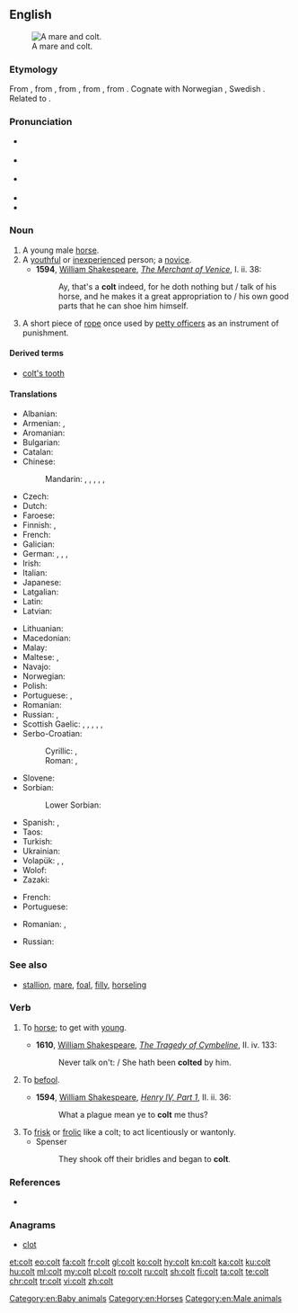 {{also|colț}}
==English==
{{wikipedia|dab=Colt}}
[[Image:Tinker Stute mit Hengstfohlen.jpg|thumb|right|A mare and colt.]]

===Etymology===
From {{etyl|enm|en}} {{m|enm|colt}}, from {{etyl|ang|en}} {{m|ang|colt||young donkey, young camel}}, from {{etyl|gem-pro|en}} {{m|gem-pro|*kultaz||plump; stump; thick shape, bulb}}, from {{etyl|ine-pro|en}} {{m|ine-pro|*gelt-||something round, pregnant belly, child in the womb}}, from {{m|ine-pro|*gel-||to ball up, amass}}. Cognate with Norwegian {{m|no|kult||treestump}}, Swedish {{m|sv|kult||young boar, boy, lad}}. Related to {{l|en|child}}.

===Pronunciation===
* {{a|UK}} {{IPA|/kɒlt/|lang=en}}
* {{a|RP}} {{IPA|/kəʊlt/|/kɔʊlt/|lang=en}}
* {{a|US}} {{IPA|/koʊlt/|lang=en}}
* {{audio|en-us-colt.ogg|Audio (US)|lang=en}}
* {{rhymes|əʊlt|lang=en}}

===Noun===
{{en-noun}}

# A young male [[horse]].
# A [[youthful]] or [[inexperienced]] person; a [[novice]].
#* '''1594''', [[w: William Shakespeare|William Shakespeare]], ''[[s: The Merchant of Venice|The Merchant of Venice]]'', I. ii. 38:
#*: Ay, that's a '''colt''' indeed, for he doth nothing but / talk of his horse, and he makes it a great appropriation to / his own good parts that he can shoe him himself.
# {{label|en|nautical}} A short piece of [[rope]] once used by [[petty officer]]s as an instrument of punishment.

====Derived terms====
* [[colt's tooth]]

====Translations====
{{trans-top|young male horse}}
* Albanian: {{t+|sq|mëz}}
* Armenian: {{t|hy|մտրուկ}}, {{t+|hy|քուռակ}}
* Aromanian: {{t|rup|mãndzu}}
* Bulgarian: {{t+|bg|жребче|m|tr=žrebčé}}
* Catalan: {{t|ca|poltre|m}}
* Chinese:
*: Mandarin: {{t+|cmn|駒|sc=Hani}}, {{t+|cmn|驹|tr=jū|sc=Hani}} {{qualifier|colt of filly}}, {{t|cmn|駒子|sc=Hani}}, {{t+|cmn|驹子|tr=jūzi|sc=Hani}}, {{t|cmn|[[小]][[雄]][[馬]]|sc=Hani}}, {{t|cmn|[[小]][[雄]][[马]]|tr=xiǎo xióng mǎ|sc=Hani}}
* Czech: {{t+|cs|hříbě|n}}
* Dutch: {{t|nl|hengstveulen|n}}
* Faroese: {{t|fo|koltur|n}}
* Finnish: {{t+|fi|varsa}}, {{t|fi|orivarsa}}
* French: {{t+|fr|poulain|m}}
* Galician: {{t+|gl|poldro}}
* German: {{t|de|Hengstfohlen|n}}, {{t|de|[[männlich|männliches]] [[Fohlen]]|n}}, {{t|de|[[männlich|männliches]] [[Füllen]]|n}}, {{t|de|Hengstfüllen|n}}
* Irish: {{t|ga|bromach|m}}
* Italian: {{t+|it|puledro|m}}
* Japanese: {{t|ja|[[雄]]の[[子馬]]|tr=osu no ko-uma|sc=Jpan}}
* Latgalian: {{t|ltg|kumeļs|m}}
* Latin: {{t|la|equuleus|m}}
* Latvian: {{t|lv|kumeļš|m}}
{{trans-mid}}
* Lithuanian: {{t|lt|kumeliukas|m}}
* Macedonian: {{t|mk|ждребе|n|tr=ždrébe|sc=Cyrl}}
* Malay: {{t|ms|kuda jantan muda}}
* Maltese: {{t|mt|mohor|m}}, {{t|mt|felu|m}}
* Navajo: {{t|nv|łéʼéyázhí}}
* Norwegian: {{t|no|hingstføll|n}}
* Polish: {{t+|pl|źrebak|m}}
* Portuguese: {{t+|pt|potro|m}}, {{t+|pt|poldro|m}}
* Romanian: {{t+|ro|mânz|m}}
* Russian: {{t+|ru|жеребёнок|m}} {{qualifier|colt of filly}}, {{t+|ru|жере́бчик|m}}
* Scottish Gaelic: {{t|gd|capall|m}}, {{t|gd|bromach|m}}, {{t|gd|loth|f}}, {{t|gd|lothag|f}}, {{t|gd|searrach|m}}, {{t|gd|biorach(-eich)|m}}
* Serbo-Croatian:
*: Cyrillic: {{t|sh|ждребе|n}}, {{t|sh|ждријебе|f}} {{qualifier|colt of filly}}
*: Roman: {{t|sh|ždrebe|n}}, {{t+|sh|ždrijebe|n}} {{qualifier|colt of filly}}
* Slovene: {{t+|sl|žrebe|n}}
* Sorbian:
*: Lower Sorbian: {{t|dsb|žrěbc|m}}
* Spanish: {{t|es|potranco|m}}, {{t+|es|potro|m}}
* Taos: {{t|twf|kòw’ȕ’úna}}
* Turkish: {{t+|tr|tay}}
* Ukrainian: {{t|uk|лоша|n|tr=lošá|sc=Cyrl}}
* Volapük: {{qualifier|♂♀}} {{t+|vo|jevodül}}, {{qualifier|♂}} {{t+|vo|hijevodül}}, {{qualifier|♀}} {{t+|vo|jijevodül}}
* Wolof: {{t|wo|mol|alt=mol mi}}
* Zazaki: {{t|zza|estor}}
{{trans-bottom}}

{{trans-top|novice}}
* French: {{t+|fr|jeunot|m}}
* Portuguese: {{t+|pt|novato|m}}
{{trans-mid}}
* Romanian: {{t+|ro|novice|m|f}}, {{t+|ro|începător|m}}
{{trans-bottom}}

{{trans-top|rope}}
* Russian: {{t+|ru|линёк|m}}
{{trans-mid}}
{{trans-bottom}}

===See also===
* [[stallion]], [[mare]], [[foal]], [[filly]], [[horseling]]

===Verb===
{{en-verb}}

# {{label|en|obsolete|transitive}} To [[horse]]; to get with [[young]].
#* '''1610''', [[w: William Shakespeare|William Shakespeare]], ''[[s: The Tragedy of Cymbeline|The Tragedy of Cymbeline]]'', II. iv. 133:
#*: Never talk on't: / She hath been '''colted''' by him.
# {{label|en|obsolete|transitive}} To [[befool]].
#* '''1594''', [[w: William Shakespeare|William Shakespeare]], ''[[s: The First Part of King Henry the Fourth|Henry IV, Part 1]]'', II. ii. 36:
#*: What a plague mean ye to '''colt''' me thus?
# To [[frisk]] or [[frolic]] like a colt; to act licentiously or wantonly.
#* Spenser
#*: They shook off their bridles and began to '''colt'''.

===References===
* {{R:Webster 1913}}

===Anagrams===
* [[clot#English|clot]]

[[Category:en:Baby animals]]
[[Category:en:Horses]]
[[Category:en:Male animals]]

[[et:colt]]
[[eo:colt]]
[[fa:colt]]
[[fr:colt]]
[[gl:colt]]
[[ko:colt]]
[[hy:colt]]
[[kn:colt]]
[[ka:colt]]
[[ku:colt]]
[[hu:colt]]
[[ml:colt]]
[[my:colt]]
[[pl:colt]]
[[ro:colt]]
[[ru:colt]]
[[sh:colt]]
[[fi:colt]]
[[ta:colt]]
[[te:colt]]
[[chr:colt]]
[[tr:colt]]
[[vi:colt]]
[[zh:colt]]